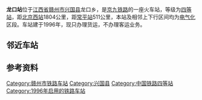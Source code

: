 {{SelfDistinguish|[[龙烟铁路|龙烟铁路]]上的[[龙口市站|龙口市站]]或[[大莱龙铁路|大莱龙铁路]]上曾称龙口站的[[龙口西站|龙口西站]]}}
{{Infobox China railway station
|车站名称 = 龙口站
|车站名称拼音 = LongKou
|英文名称 = Longkou Railway Station
|车站代码 = 25629<ref>根据《中华人民共和国铁路车站代码》（GB/T10302-2010）</ref>
|电报码 = UKG
|拼音码 = LKO
|车站位置 = [[江西省|江西省]][[赣州市|赣州市]][[兴国县|兴国县]]
|坐标 = {{coord|26|09|38|N|115|17|37|E|display=inline,title}}
|归属 = [[南昌铁路局|南昌铁路局]]
|线路 = [[京九铁路|京九铁路]]
|车站等级 = [[四等站_(中国)|四等站]]
}} 
'''龙口站'''位于[[江西省|江西省]][[赣州市|赣州市]][[兴国县|兴国县]]龙口乡，是[[京九铁路|京九铁路]]的一座火车站，等级为[[四等站_(中国)|四等站]]，距[[北京西站|北京西站]]1804公里，距[[常平站|常平站]]511公里，本站及相邻上下行区间均为[[电气化|电气化]]区段。车站建于1996年，现只办理货运，不办理客运业务。

== 邻近车站 ==
{{start rail box|[[File:China_Railways.svg|16px]] [[中国铁路|中国铁路]]}}
{{s-inop|[[兴国站|兴国站]]|{{站|北京西}}方向}}
{{s-line|[[京九铁路|京九铁路]]<br />← 16km 龙口站 14km →}}
{{s-inop|[[南塘镇站|南塘镇站]]|{{站|常平}}方向}}
{{End box}}

== 参考资料 ==
{{reflist}}

{{京九铁路}}
{{赣州车务段}}
[[Category:赣州市铁路车站|Category:赣州市铁路车站]]
[[Category:兴国县|Category:兴国县]]
[[Category:中国铁路四等站|Category:中国铁路四等站]]
[[Category:1996年启用的铁路车站|Category:1996年启用的铁路车站]]